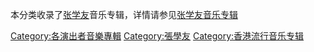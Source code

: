本分类收录了[[张学友|张学友]]音乐专辑，详情请参见[[张学友音乐专辑|张学友音乐专辑]]

[[Category:各演出者音樂專輯|Category:各演出者音樂專輯]]
[[Category:張學友|Category:張學友]]
[[Category:香港流行音乐专辑|Category:香港流行音乐专辑]]